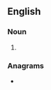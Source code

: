 ==English==

===Noun===
{{head|en|noun plural form}}

# {{plural of|winder|lang=en}}

===Anagrams===
* {{l|en|rewinds}}